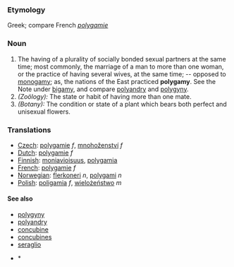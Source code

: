 ===Etymology===
Greek; compare French ''[[polygamie]]''
=== Noun ===
#The having of a plurality of socially bonded sexual partners at the same time; most commonly, the marriage of a man to more than one woman, or the practice of having several wives, at the same time; -- opposed to [[monogamy]]; as, the nations of the East practiced '''polygamy'''. See the Note under [[bigamy]], and compare [[polyandry]] and [[polygyny]].
#''(Zoölogy):'' The state or habit of having more than one mate.
#''(Botany):'' The condition or state of a plant which bears both perfect and unisexual flowers.

===Translations===
*[[Czech]]: [[polygamie]] ''f'', [[mnohoženství]] ''f''
*[[Dutch]]: [[polygamie]] ''f''
*[[Finnish]]: [[moniavioisuus]], [[polygamia]]
*[[French]]: [[polygamie]] ''f''
*[[Norwegian]]: [[flerkoneri]] ''n'', [[polygami]] ''n''
*[[Polish]]: [[poligamia]] ''f'', [[wielożeństwo]] ''m''


====See also====
* [[polygyny]]
* [[polyandry]]
* [[concubine]]
* [[concubines]]
* [[seraglio]]

* *